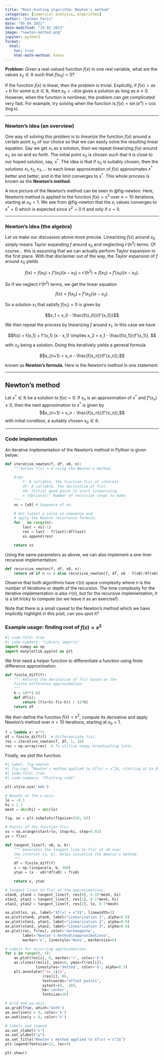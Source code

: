```yaml
---
title: "Root-hunting algorithm: Newton's method"
categories: [numerical analysis, algorithms]
author: "Salman Faris"
date: "05 04 2021"
date-modified: "19 02 2023"
image: "newton-method.png"
jupyter: python3
format:
  html:
    toc: true
    html-math-method: katex
---
```


**Problem:** Given a real-valued function $f(x)$ in one real variable, what are the values $x_0 \in \mathbb{R}$ such that $f(x_0) = 0$?

If the function $f(x)$ is linear, then the problem is trivial. Explicitly, if $f(x) = ax + b$ for some $a, b \in \mathbb{R}$, then $x_0 = -b/a$ gives a solution as long as $a \neq 0$. However, when the function is nonlinear, the problem can get complicated very fast. For example, try solving when the function is $f(x) = \sin(e^{x}) + \cos(\log x)$.

---

### Newton's idea (an overview)

One way of solving this problem is to _linearize_ the function $f(x)$ around a certain point $x_0$ of our choice so that we can easily solve the resulting linear equation. Say we get $x_1$ as a solution, then we repeat linearizing $f(x)$ around $x_1$; so on and so forth. The initial point $x_0$ is chosen such that it is close to our hoped solution, say, $x^*$. The idea is that if $x_0$ is suitably chosen, then the solutions $x_1, x_2, x_3, \ldots$ to each linear approximation of $f(x)$ approximates $x^*$ better and better, and in the limit converges to $x^*$. This whole process is known as the **Newton's method**. 

A nice picture of the Newton's method can be seen in @fig-newton. Here, Newton's method is applied to the function $f(x) = x^2$ over $n = 10$ iterations, starting at $x_0 = 1$. We see from @fig-newton that the $x_i$ values converges to $x^* = 0$ which is expected since $x^2 = 0$ if and only if $x = 0$.

---

### Newton's idea (the algebra)

Let us make our discussion above more precise. Linearizing $f(x)$ around $x_0$ simply means Taylor expanding $f$ around $x_0$ and neglecting $\mathcal{O}(h^2)$ terms. Of course... this is assuming that we can actually perform Taylor expansion in the first place. With that disclaimer out of the way, the Taylor expansion of $f$ around $x_0$ yields

$$f(x) = f(x_0) + f'(x_0) (x - x_0) + \mathcal{O}(h^2) \approx f(x_0) + f'(x_0) (x - x_0). $$

So if we neglect $\mathcal{O}(h^2)$ terms, we get the linear equation

$$f(x) = f(x_0) + f'(x_0) (x - x_0).$$

So a solution $x_1$ that satisfy $f(x_1) = 0$ is given by

$$x_1 = x_0 - \frac{f(x_0)}{f'(x_0)}$$

We then repeat the process by linearizing $f$ around $x_1$. In this case we have

$$f(x) = f(x_1) + f'(x_1) (x - x_1) \implies x_2 = x_1 - \frac{f(x_1)}{f'(x_1)}, $$

with $x_2$ being a solution. Doing this iteratively yields a general formula

$$x_{n+1} = x_n - \frac{f(x_n)}{f'(x_n)},$$

known as **Newton's formula**. Here is the Newton's method in one statement.

---

::: {#thm-line}

## Newton's method

Let $x^* \in \mathbb{R}$ be a solution to $f(x) = 0$. If $x_n$ is an approximation of $x^*$ and $f'(x_n) \neq 0$, then the next approximation to $x^*$ is given by
$$x_{n+1} = x_n - \frac{f(x_n)}{f'(x_n)},$$
with initial condition, a suitably chosen $x_0 \in \mathbb{R}$.

:::
---

### Code implementation

An iterative implementation of the Newton's method in Python is given below:

```python
def iterative_newton(f, df, x0, n):
    """Solves f(x) = 0 using the Newton's method.

    Args:
        f: A callable, the function f(x) of interest.
        df: A callable, the derivative of f(x).
        x0: Initial good point to start linearizing.
        n (Optional): Number of recursion steps to make.
    """
    xs = [x0] # Sequence of xn.

    # Get latest x value in sequence and
    # apply the Newton recurrence formula.
    for _ in range(n):
        last = xs[-1]
        res = last - f(last)/df(last)
        xs.append(res)

    return xs
```

Using the same parameters as above, we can also implement a one-liner recursive implementation:

```python
def recursive_newton(f, df, x0, n):
    return x0 if n <= 0 else recursive_newton(f, df, x0 - f(x0)/df(x0), n-1)
```

Observe that both algorithms have $\mathcal{O}(n)$ space complexity where $n$ is the number of iterations or depth of the recursion. The time complexity for the iterative implementation is also $\mathcal{O}(n)$, but for the recursive implementation, it is a bit tricky to compute (so we leave it as an exercise!).

Note that there is a small caveat to the Newton's method which we have implicitly highlight in this post, can you spot it?

### Example usage: finding root of $f(x) = x^2$

```python
#| code-fold: true
#| code-summary: "Library imports"
import numpy as np
import matplotlib.pyplot as plt
```

We first need a helper function to differentiate a function using finite difference approximation.

```python
def finite_diff(f):
    """ Returns the derivative of f(x) based on the
    finite difference approximation.
    """
    h = 10**(-8)
    def df(x):
        return (f(x+h)-f(x-h)) / (2*h)
    return df
```

We then define the function $f(x) = x^2$, compute its derivative and apply Newton's method over $n = 10$ iterations, starting at $x_0 = 1$.

```python
f = lambda x: x**2
df = finite_diff(f)  # Differentiate f(x).
res = iterative_newton(f, df, 1, 10)
res = np.array(res)  # To utilize numpy broadcasting later.
```

Finally, we plot the function.

```python
#| label: fig-newton
#| fig-cap: "Newton's method applied to $f(x) = x^2$, starting at $x_0 = 1$."
#| code-fold: true
#| code-summary: "Plotting code"

plt.style.use('bmh')

# Bounds on the x-axis.
lo = -0.1
hi = 1.1
mesh = abs(hi) + abs(lo)

fig, ax = plt.subplots(figsize=(10, 6))

# Points of the function f(x).
xs = np.arange(start=lo, stop=hi, step=0.01)
ys = f(xs)

def tangent_line(f, x0, a, b):
    """ Generates the tangent line to f(x) at x0 over
    the interval [a, b]. Helps visualize the Newton's method.
    """
    df = finite_diff(f)
    x = np.linspace(a, b, 300)
    ytan = (x - x0)*df(x0) + f(x0)

    return x, ytan

# Tangent lines to f(x) at the approximations.
xtan0, ytan0 = tangent_line(f, res[0], 0.35*mesh, hi)
xtan1, ytan1 = tangent_line(f, res[1], 0.1*mesh, hi)
xtan2, ytan2 = tangent_line(f, res[2], lo, 0.7*mesh)

ax.plot(xs, ys, label="$f(x) = x^2$", linewidth=3)
ax.plot(xtan0, ytan0, label="Linearization 1", alpha=0.8)
ax.plot(xtan1, ytan1, label="Linearization 2", alpha=0.8)
ax.plot(xtan2, ytan2, label="Linearization 3", alpha=0.8)
ax.plot(res, f(res), color='darkmagenta',
        label="Newton's method\napproximations",
        marker='o', linestyle='None', markersize=6)

# Labels for occurring approximations.
for i in range(0, 4):
    ax.plot(res[i], 0, marker='+', color='k')
    ax.vlines(res[i], ymin=0, ymax=f(res[i]),
              linestyles='dotted', color='k', alpha=0.3)
    plt.annotate(f"$x_{i}$",
                 (res[i], 0),
                 textcoords="offset points",
                 xytext=(0, -20),
                 ha='center',
                 fontsize=16)

# Grid and xy-axis.
ax.grid(True, which='both')
ax.axvline(x = 0, color='k')
ax.axhline(y = 0, color='k')

# Labels and legend.
ax.set_xlabel("x")
ax.set_ylabel("y")
ax.set_title("Newton's method applied to $f(x) = x^2$")
plt.legend(fontsize=12, loc=9)

plt.show()
```
